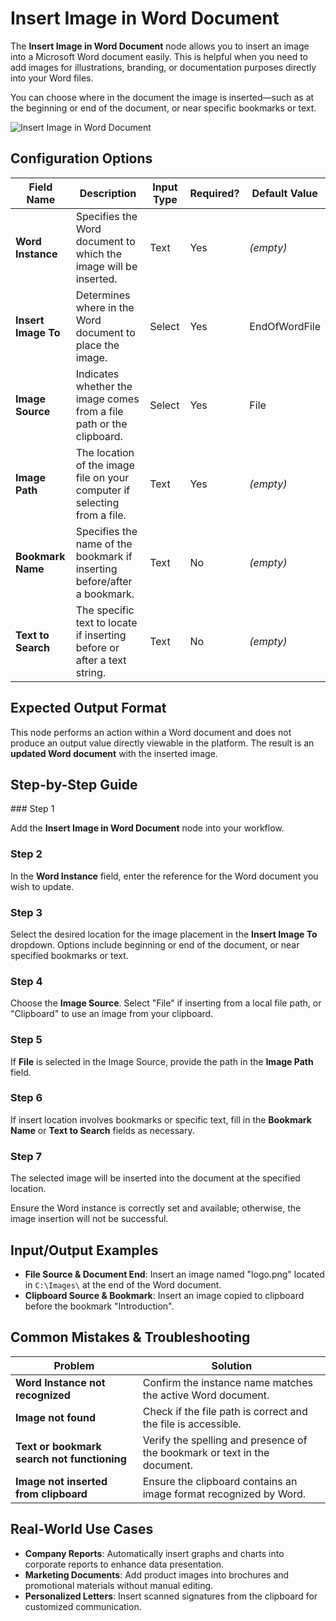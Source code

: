 
# Insert Image in Word Document

The **Insert Image in Word Document** node allows you to insert an image into a Microsoft Word document easily. This is helpful when you need to add images for illustrations, branding, or documentation purposes directly into your Word files.

You can choose where in the document the image is inserted—such as at the beginning or end of the document, or near specific bookmarks or text.

![Insert Image in Word Document](./insert-image-in-word-document.png)

## Configuration Options

| Field Name          | Description                                                               | Input Type | Required? | Default Value |
| ------------------- | ------------------------------------------------------------------------- | ---------- | --------- | ------------- |
| **Word Instance**   | Specifies the Word document to which the image will be inserted.          | Text       | Yes       | _(empty)_     |
| **Insert Image To** | Determines where in the Word document to place the image.                 | Select     | Yes       | EndOfWordFile |
| **Image Source**    | Indicates whether the image comes from a file path or the clipboard.      | Select     | Yes       | File          |
| **Image Path**      | The location of the image file on your computer if selecting from a file. | Text       | Yes       | _(empty)_     |
| **Bookmark Name**   | Specifies the name of the bookmark if inserting before/after a bookmark.  | Text       | No        | _(empty)_     |
| **Text to Search**  | The specific text to locate if inserting before or after a text string.   | Text       | No        | _(empty)_     |

## Expected Output Format

This node performs an action within a Word document and does not produce an output value directly viewable in the platform. The result is an **updated Word document** with the inserted image.

## Step-by-Step Guide

<Steps>
### Step 1

Add the **Insert Image in Word Document** node into your workflow.

### Step 2

In the **Word Instance** field, enter the reference for the Word document you wish to update.

### Step 3

Select the desired location for the image placement in the **Insert Image To** dropdown. Options include beginning or end of the document, or near specified bookmarks or text.

### Step 4

Choose the **Image Source**. Select "File" if inserting from a local file path, or "Clipboard" to use an image from your clipboard.

### Step 5

If **File** is selected in the Image Source, provide the path in the **Image Path** field.

### Step 6

If insert location involves bookmarks or specific text, fill in the **Bookmark Name** or **Text to Search** fields as necessary.

### Step 7

The selected image will be inserted into the document at the specified location.

</Steps>

<Callout type="info" title="Tip">
  Ensure the Word instance is correctly set and available; otherwise, the image
  insertion will not be successful.
</Callout>

## Input/Output Examples

- **File Source & Document End**: Insert an image named "logo.png" located in `C:\Images\` at the end of the Word document.
- **Clipboard Source & Bookmark**: Insert an image copied to clipboard before the bookmark "Introduction".

## Common Mistakes & Troubleshooting

| Problem                                     | Solution                                                                  |
| ------------------------------------------- | ------------------------------------------------------------------------- |
| **Word Instance not recognized**            | Confirm the instance name matches the active Word document.               |
| **Image not found**                         | Check if the file path is correct and the file is accessible.             |
| **Text or bookmark search not functioning** | Verify the spelling and presence of the bookmark or text in the document. |
| **Image not inserted from clipboard**       | Ensure the clipboard contains an image format recognized by Word.         |

## Real-World Use Cases

- **Company Reports**: Automatically insert graphs and charts into corporate reports to enhance data presentation.
- **Marketing Documents**: Add product images into brochures and promotional materials without manual editing.
- **Personalized Letters**: Insert scanned signatures from the clipboard for customized communication.
